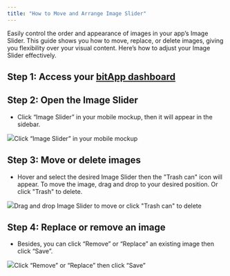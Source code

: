 ```yaml
---
title: "How to Move and Arrange Image Slider"
---
```


Easily control the order and appearance of images in your app’s Image Slider. This guide shows you how to move, replace, or delete images, giving you flexibility over your visual content. Here’s how to adjust your Image Slider effectively.

## **Step 1**: Access your [bitApp dashboard](https://app.bitbybit.studio/bitapp/design)

## **Step 2: Open the Image Slider**

* Click “Image Slider” in your mobile mockup, then it will appear in the sidebar.  


![](https://cdn.prod.website-files.com/659655f5b20d395a5c69efcf/66d952c1617e12054c506cad_AD_4nXfHhbjrVQ-TzXac3mjHKOOfO6WkvSDLv2f7wkaj0dRBn8sSNZhN9oXNKyMs7JFgC5yDKVhn1GgeCxckzOeACv2EUd9CRDqL13HinXVABpFEbvDW8Q0I3FPEnthNrAOwg-BkdkTSIy51lwdeM5lzXPNI1dBg.png)Click “Image Slider” in your mobile mockup‍

## **Step 3: Move or delete images**

* Hover and select the desired Image Slider then the "Trash can" icon will appear. To move the image, drag and drop to your desired position. Or click "Trash" to delete.  


![](https://cdn.prod.website-files.com/659655f5b20d395a5c69efcf/66d96581cd689331aa4b3a1e_AD_4nXdwTo7vpacF4syHRMAbjfX510h0wPARFmdzDEqRdnIK4U57E67AZeDhkCtJxg9RIsgsG7RRsDp9PtJv_Q1fIi0puS6xH71oLcN4XSvM1fLOUC8OtgknbizLjAG6XQ38F_ve5iMeJLj9NNYfi21khXR3jvPb.png)Drag and drop Image Slider to move or click "Trash can" to delete‍

## **Step 4: Replace or remove an image**

* Besides, you can click “Remove” or “Replace” an existing image then click “Save”.  


![](https://cdn.prod.website-files.com/659655f5b20d395a5c69efcf/66d96581282edc5663585405_AD_4nXfPy6nHDCp5SbOaogWsT5Y9goim42-sgXKPSFPkNimfVzygok0rV4tBg-hfpk3jfU6qfwSiN0aQGNNF0BREXOfAcZ_JJ4-DJsAB5PgZ4y84dPY7Y-I6LgDg92S0vo7wfx0zNSuorg-m4bkK6ivw-skPWhB2.png)Click “Remove” or “Replace” then click “Save”
